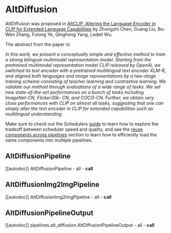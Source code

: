 <!--Copyright 2023 The HuggingFace Team. All rights reserved.

Licensed under the Apache License, Version 2.0 (the "License"); you may not use this file except in compliance with
the License. You may obtain a copy of the License at

http://www.apache.org/licenses/LICENSE-2.0

Unless required by applicable law or agreed to in writing, software distributed under the License is distributed on
an "AS IS" BASIS, WITHOUT WARRANTIES OR CONDITIONS OF ANY KIND, either express or implied. See the License for the
specific language governing permissions and limitations under the License.
-->

# AltDiffusion

AltDiffusion was proposed in [AltCLIP: Altering the Language Encoder in CLIP for Extended Language Capabilities](https://huggingface.co/papers/2211.06679) by Zhongzhi Chen, Guang Liu, Bo-Wen Zhang, Fulong Ye, Qinghong Yang, Ledell Wu.

The abstract from the paper is:

*In this work, we present a conceptually simple and effective method to train a strong bilingual multimodal representation model. Starting from the pretrained multimodal representation model CLIP released by OpenAI, we switched its text encoder with a pretrained multilingual text encoder XLM-R, and aligned both languages and image representations by a two-stage training schema consisting of teacher learning and contrastive learning. We validate our method through evaluations of a wide range of tasks. We set new state-of-the-art performances on a bunch of tasks including ImageNet-CN, Flicker30k- CN, and COCO-CN. Further, we obtain very close performances with CLIP on almost all tasks, suggesting that one can simply alter the text encoder in CLIP for extended capabilities such as multilingual understanding.*

<Tip>

Make sure to check out the Schedulers [guide](/using-diffusers/schedulers) to learn how to explore the tradeoff between scheduler speed and quality, and see the [reuse components across pipelines](/using-diffusers/loading#reuse-components-across-pipelines) section to learn how to efficiently load the same components into multiple pipelines.

</Tip>

## AltDiffusionPipeline

[[autodoc]] AltDiffusionPipeline
	- all
	- __call__

## AltDiffusionImg2ImgPipeline

[[autodoc]] AltDiffusionImg2ImgPipeline
	- all
	- __call__

## AltDiffusionPipelineOutput

[[autodoc]] pipelines.alt_diffusion.AltDiffusionPipelineOutput
	- all
	- __call__